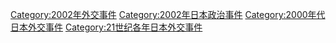 [[Category:2002年外交事件|Category:2002年外交事件]]
[[Category:2002年日本政治事件|Category:2002年日本政治事件]]
[[Category:2000年代日本外交事件|Category:2000年代日本外交事件]]
[[Category:21世纪各年日本外交事件|Category:21世纪各年日本外交事件]]